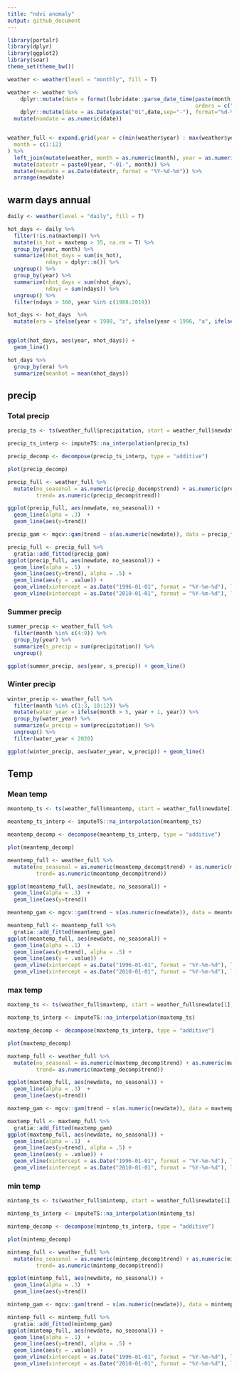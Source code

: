 ```yaml
---
title: "ndvi anomaly"
output: github_document
---
```


```r
library(portalr)
library(dplyr)
library(ggplot2)
library(soar)
theme_set(theme_bw())
```

```r

weather <- weather(level = "monthly", fill = T)

weather <- weather %>%
    dplyr::mutate(date = format(lubridate::parse_date_time(paste(month, year, sep=" "),
                                                           orders = c("m/Y")), "%m-%Y")) %>%
    dplyr::mutate(date = as.Date(paste("01",date,sep="-"), format="%d-%m-%Y"))  %>%
  mutate(numdate = as.numeric(date))


weather_full <- expand.grid(year = c(min(weather$year) : max(weather$year)),
  month = c(1:12)
) %>%
  left_join(mutate(weather, month = as.numeric(month), year = as.numeric(year))) %>%
  mutate(datestr = paste0(year, "-01-", month)) %>%
  mutate(newdate = as.Date(datestr, format = "%Y-%d-%m")) %>%
  arrange(newdate)
```

## warm days annual

```r

daily <- weather(level = "daily", fill = T)

hot_days <- daily %>%
  filter(!is.na(maxtemp)) %>%
  mutate(is_hot = maxtemp > 35, na.rm = T) %>%
  group_by(year, month) %>%
  summarize(nhot_days = sum(is_hot),
            ndays = dplyr::n()) %>%
  ungroup() %>% 
  group_by(year) %>%
  summarize(nhot_days = sum(nhot_days),
            ndays = sum(ndays)) %>%
  ungroup() %>%
  filter(ndays > 360, year %in% c(1988:2019))

hot_days <- hot_days  %>%
  mutate(era = ifelse(year < 1988, "z", ifelse(year < 1996, "a", ifelse(year < 2010, "b", "c"))))


ggplot(hot_days, aes(year, nhot_days)) +
  geom_line()

hot_days %>%
  group_by(era) %>%
  summarize(meanhot = mean(nhot_days))

```

## precip

### Total precip

```r
precip_ts <- ts(weather_full$precipitation, start = weather_full$newdate[1], frequency = 12)

precip_ts_interp <- imputeTS::na_interpolation(precip_ts)

precip_decomp <- decompose(precip_ts_interp, type = "additive")

plot(precip_decomp)

precip_full <- weather_full %>%
  mutate(no_seasonal = as.numeric(precip_decomp$trend) + as.numeric(precip_decomp$random),
         trend= as.numeric(precip_decomp$trend))

ggplot(precip_full, aes(newdate, no_seasonal)) +
  geom_line(alpha = .3)  +
  geom_line(aes(y=trend))

precip_gam <- mgcv::gam(trend ~ s(as.numeric(newdate)), data = precip_full)

precip_full <- precip_full %>%
  gratia::add_fitted(precip_gam)
ggplot(precip_full, aes(newdate, no_seasonal)) +
  geom_line(alpha = .1)  +
  geom_line(aes(y=trend), alpha = .5) +
  geom_line(aes(y = .value)) +
  geom_vline(xintercept = as.Date("1996-01-01", format = "%Y-%m-%d"), linetype = 4) +  
  geom_vline(xintercept = as.Date("2010-01-01", format = "%Y-%m-%d"), linetype = 4)

```

### Summer precip

```r

summer_precip <- weather_full %>%
  filter(month %in% c(4:9)) %>%
  group_by(year) %>%
  summarize(s_precip = sum(precipitation)) %>%
  ungroup() 

ggplot(summer_precip, aes(year, s_precip)) + geom_line()


```

### Winter precip

```r


winter_precip <- weather_full %>%
  filter(month %in% c(1:3, 10:12)) %>%
  mutate(water_year = ifelse(month > 5, year + 1, year)) %>%
  group_by(water_year) %>%
  summarize(w_precip = sum(precipitation)) %>%
  ungroup() %>%
  filter(water_year < 2020)

ggplot(winter_precip, aes(water_year, w_precip)) + geom_line()


```

<!-- ### Warm precip -->

<!-- ```{r} -->
<!-- warm_precip_ts <- ts(weather_full$warm_precip, start = weather_full$newdate[1], frequency = 12) -->

<!-- warm_precip_ts_interp <- imputeTS::na_interpolation(warm_precip_ts) -->

<!-- warm_precip_decomp <- decompose(warm_precip_ts_interp, type = "additive") -->

<!-- plot(warm_precip_decomp) -->

<!-- warm_precip_full <- weather_full %>% -->
<!--   mutate(no_seasonal = as.numeric(warm_precip_decomp$trend) + as.numeric(warm_precip_decomp$random), -->
<!--          trend= as.numeric(warm_precip_decomp$trend)) -->

<!-- ggplot(warm_precip_full, aes(newdate, no_seasonal)) + -->
<!--   geom_line(alpha = .3)  + -->
<!--   geom_line(aes(y=trend)) -->

<!-- warm_precip_gam <- mgcv::gam(trend ~ s(as.numeric(newdate)), data = warm_precip_full) -->

<!-- warm_precip_full <- warm_precip_full %>% -->
<!--   gratia::add_fitted(warm_precip_gam) -->
<!-- ggplot(warm_precip_full, aes(newdate, no_seasonal)) + -->
<!--   geom_line(alpha = .1)  + -->
<!--   geom_line(aes(y=trend), alpha = .5) + -->
<!--   geom_line(aes(y = .value)) + -->
<!--   geom_vline(xintercept = as.Date("1996-01-01", format = "%Y-%m-%d"), linetype = 4) +   -->
<!--   geom_vline(xintercept = as.Date("2010-01-01", format = "%Y-%m-%d"), linetype = 4) -->

<!-- ``` -->
<!-- ### cool precip -->

<!-- ```{r} -->
<!-- cool_precip_ts <- ts(weather_full$cool_precip, start = weather_full$newdate[1], frequency = 12) -->

<!-- cool_precip_ts_interp <- imputeTS::na_interpolation(cool_precip_ts) -->

<!-- cool_precip_decomp <- decompose(cool_precip_ts_interp, type = "additive") -->

<!-- plot(cool_precip_decomp) -->

<!-- cool_precip_full <- weather_full %>% -->
<!--   mutate(no_seasonal = as.numeric(cool_precip_decomp$trend) + as.numeric(cool_precip_decomp$random), -->
<!--          trend= as.numeric(cool_precip_decomp$trend)) -->

<!-- ggplot(cool_precip_full, aes(newdate, no_seasonal)) + -->
<!--   geom_line(alpha = .3)  + -->
<!--   geom_line(aes(y=trend)) -->

<!-- cool_precip_gam <- mgcv::gam(trend ~ s(as.numeric(newdate)), data = cool_precip_full) -->

<!-- cool_precip_full <- cool_precip_full %>% -->
<!--   gratia::add_fitted(cool_precip_gam) -->
<!-- ggplot(cool_precip_full, aes(newdate, no_seasonal)) + -->
<!--   geom_line(alpha = .1)  + -->
<!--   geom_line(aes(y=trend), alpha = .5) + -->
<!--   geom_line(aes(y = .value)) + -->
<!--   geom_vline(xintercept = as.Date("1996-01-01", format = "%Y-%m-%d"), linetype = 4) +   -->
<!--   geom_vline(xintercept = as.Date("2010-01-01", format = "%Y-%m-%d"), linetype = 4) -->

<!-- ``` -->

## Temp

### Mean temp

```r
meantemp_ts <- ts(weather_full$meantemp, start = weather_full$newdate[1], frequency = 12)

meantemp_ts_interp <- imputeTS::na_interpolation(meantemp_ts)

meantemp_decomp <- decompose(meantemp_ts_interp, type = "additive")

plot(meantemp_decomp)

meantemp_full <- weather_full %>%
  mutate(no_seasonal = as.numeric(meantemp_decomp$trend) + as.numeric(meantemp_decomp$random),
         trend= as.numeric(meantemp_decomp$trend))

ggplot(meantemp_full, aes(newdate, no_seasonal)) +
  geom_line(alpha = .3)  +
  geom_line(aes(y=trend))

meantemp_gam <- mgcv::gam(trend ~ s(as.numeric(newdate)), data = meantemp_full)

meantemp_full <- meantemp_full %>%
  gratia::add_fitted(meantemp_gam)
ggplot(meantemp_full, aes(newdate, no_seasonal)) +
  geom_line(alpha = .1)  +
  geom_line(aes(y=trend), alpha = .5) +
  geom_line(aes(y = .value)) +
  geom_vline(xintercept = as.Date("1996-01-01", format = "%Y-%m-%d"), linetype = 4) +  
  geom_vline(xintercept = as.Date("2010-01-01", format = "%Y-%m-%d"), linetype = 4)

```


### max temp

```r
maxtemp_ts <- ts(weather_full$maxtemp, start = weather_full$newdate[1], frequency = 12)

maxtemp_ts_interp <- imputeTS::na_interpolation(maxtemp_ts)

maxtemp_decomp <- decompose(maxtemp_ts_interp, type = "additive")

plot(maxtemp_decomp)

maxtemp_full <- weather_full %>%
  mutate(no_seasonal = as.numeric(maxtemp_decomp$trend) + as.numeric(maxtemp_decomp$random),
         trend= as.numeric(maxtemp_decomp$trend))

ggplot(maxtemp_full, aes(newdate, no_seasonal)) +
  geom_line(alpha = .3)  +
  geom_line(aes(y=trend))

maxtemp_gam <- mgcv::gam(trend ~ s(as.numeric(newdate)), data = maxtemp_full)

maxtemp_full <- maxtemp_full %>%
  gratia::add_fitted(maxtemp_gam)
ggplot(maxtemp_full, aes(newdate, no_seasonal)) +
  geom_line(alpha = .1)  +
  geom_line(aes(y=trend), alpha = .5) +
  geom_line(aes(y = .value)) +
  geom_vline(xintercept = as.Date("1996-01-01", format = "%Y-%m-%d"), linetype = 4) +  
  geom_vline(xintercept = as.Date("2010-01-01", format = "%Y-%m-%d"), linetype = 4)

```


### min temp

```r
mintemp_ts <- ts(weather_full$mintemp, start = weather_full$newdate[1], frequency = 12)

mintemp_ts_interp <- imputeTS::na_interpolation(mintemp_ts)

mintemp_decomp <- decompose(mintemp_ts_interp, type = "additive")

plot(mintemp_decomp)

mintemp_full <- weather_full %>%
  mutate(no_seasonal = as.numeric(mintemp_decomp$trend) + as.numeric(mintemp_decomp$random),
         trend= as.numeric(mintemp_decomp$trend))

ggplot(mintemp_full, aes(newdate, no_seasonal)) +
  geom_line(alpha = .3)  +
  geom_line(aes(y=trend))

mintemp_gam <- mgcv::gam(trend ~ s(as.numeric(newdate)), data = mintemp_full)

mintemp_full <- mintemp_full %>%
  gratia::add_fitted(mintemp_gam)
ggplot(mintemp_full, aes(newdate, no_seasonal)) +
  geom_line(alpha = .1)  +
  geom_line(aes(y=trend), alpha = .5) +
  geom_line(aes(y = .value)) +
  geom_vline(xintercept = as.Date("1996-01-01", format = "%Y-%m-%d"), linetype = 4) +  
  geom_vline(xintercept = as.Date("2010-01-01", format = "%Y-%m-%d"), linetype = 4)

```



